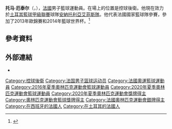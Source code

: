 {{expand|time=2015-06-12T16:14:22+00:00}}
{{Infobox basketball biography
| name           = 托马·厄泰尔<br />Thomas Heurtel
| image          = Thomas Heurtel 13 FC Barcelona Bàsquet 20180126.jpg
| image_size     = 270px
| caption        = Heurtel with EB Pau-Orthez
| position       = [[控球後衛|控球後衛]]
| height_m       = 1.89
| weight_kg      = 91
| league         = [[土耳其籃球超級聯賽|土耳其籃球超級聯賽]]<br/>[[歐洲籃球聯賽|歐洲籃球聯賽]]
| team           = 安納托利亞艾菲斯隊
| number         = 31
| nationality    = {{FRA}}
| birth_date     = {{Birth date and age|1989|4|10|mf=y}}
| birth_place    = {{FRA}}[[貝濟耶|貝濟耶]]
| draft_year     = 2010
| career_start   = 2007
| career_end     = 
| years1         = 2007–2009
| team1          = [[Élan_Béarnais_Pau-Orthez|EB Pau-Orthez]]
| years2         = 2009–2010
| team2          = [[Strasbourg_IG|Strasbourg IG]]
| years3         = 2010–2011
| team3          = [[CB_Lucentum_Alicante|Lucentum Alicante]]
| years4         = 2011–2014
| team4          = [[Saski_Baskonia|Laboral Kutxa]]
| years5         = 2015–present
| team5          = [[安納托利亞艾菲斯隊|安納托利亞艾菲斯隊]]
| highlights     = 
* [[LNB_Pro_A_Awards|French League Rising Star Award]] (2009)
* [[Turkish_Basketball_League|Turkish Cup]] winner (2015)
* [[Turkish_Basketball_Cup_MVP|Turkish Cup MVP]] (2015)
* [[Turkish_Basketball_League|TBL]] All-Star (2016)
* [[Turkish_Basketball_President's_Cup|Turkish President´s Cup]] winner (2015)
| medaltemplates =
{{MedalSport|男子[[籃球|籃球]]}}
{{MedalCountry|{{bk|FRA}}}}
{{MedalCompetition|[[奧林匹克運動會|奧林匹克運動會]]}}
{{MedalSilver|[[2020年夏季奧林匹克運動會|2020 東京]]|[[2020年夏季奧林匹克運動會男子籃球比賽|團體項目]]}}
}}
'''托马·厄泰尔'''（{{lang-fr|Thomas Heurtel}}，{{bd|1989年|4月10日}}），[[法國|法國]]男子籃球運動員。在場上的位置是控球後衛。他現在效力於[[土耳其籃球甲級聯賽|土耳其籃球甲級聯賽]]球隊[[安納托利亞艾菲斯隊|安納托利亞艾菲斯隊]]。他代表法國國家籃球隊參賽，參加了2013年歐錦賽和2014年籃球世界杯。<ref>{{Cite web|title=Thomas HEURTEL|url=https://olympics.com/zh/athletes/thomas-heurtel|accessdate=2021-09-14|work=International Olympic Committee|archive-date=2021-09-14|archive-url=https://web.archive.org/web/20210914214622/https://olympics.com/zh/athletes/thomas-heurtel|dead-url=no}}</ref>

==參考資料==
{{Reflist}}

==外部連結==
* {{twitter|mt28april}}

{{2016年夏季奥运会法国男子篮球阵容}}

{{Authority control}}
{{DEFAULTSORT:Heurtel, Thomas}}
[[Category:控球後衛|Category:控球後衛]]
[[Category:法国男子篮球运动员|Category:法国男子篮球运动员]]
[[Category:法國奧運籃球運動員|Category:法國奧運籃球運動員]]
[[Category:2016年夏季奧林匹克運動會籃球運動員|Category:2016年夏季奧林匹克運動會籃球運動員]]
[[Category:2020年夏季奧林匹克運動會籃球運動員|Category:2020年夏季奧林匹克運動會籃球運動員]]
[[Category:2020年夏季奧林匹克運動會獎牌得主|Category:2020年夏季奧林匹克運動會獎牌得主]]
[[Category:奧林匹克運動會籃球獎牌得主|Category:奧林匹克運動會籃球獎牌得主]]
[[Category:法國奧林匹克運動會銀牌得主|Category:法國奧林匹克運動會銀牌得主]]
[[Category:在西班牙的法國人|Category:在西班牙的法國人]]
[[Category:在土耳其的法國人|Category:在土耳其的法國人]]
